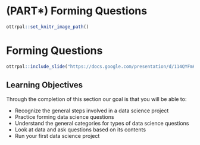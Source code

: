 # (PART\*) Forming Questions {-}

```r
ottrpal::set_knitr_image_path()
```

# **Forming Questions**

```r
ottrpal::include_slide("https://docs.google.com/presentation/d/114QYFmKuJ2M5E3tlBw8Gwu2xI09tb8gnrKrNkMY9CG4/edit#slide=id.g145cde68be4_0_10")
```

## Learning Objectives

Through the completion of this section our goal is that you will be able to:

- Recognize the general steps involved in a data science project
- Practice forming data science questions
- Understand the general categories for types of data science questions
- Look at data and ask questions based on its contents
- Run your first data science project
